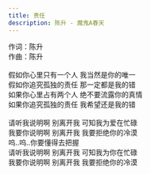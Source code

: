 ```yaml
---
title: 责任
description: 陈升 - 魔鬼A春天
---
```


作词：陈升<br />作曲：陈升<br /><br />假如你心里只有一个人 我当然是你的唯一<br />假如你追究孤独的责任 那一定都是我的错<br />如果你心里占有两个人 绝不要流露你的真情<br />如果你追究孤独的责任 我希望还是我的错<br /><br />请听我说明啊 别离开我 可知我为爱在忙碌<br />我要你说明啊 别离开我 我要拒绝你的冷漠<br />呜..呜..你要懂得去把握<br />请听我说明啊 别离开我 可知我为你在忙碌<br />我要你说明啊 别离开我 我要拒绝你的冷漠